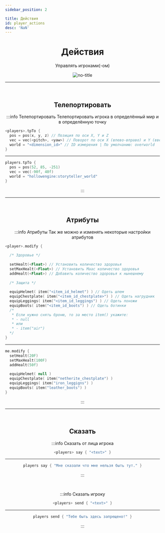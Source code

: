 ```yaml
---
sidebar_position: 2

title: Действия
id: player_actions
desc: 'NaN'
---
```


<div align="center">

# Действия

Управлять игроками(-ом)

![no-title](@site/static/img/doc/titles/PlayerActions1.webp)

---

<br />

## Телепортировать

<div id="dont-copy">

:::info Телепортировать
Телепортировать игрока в определённый мир и в определённую точку
<div align="left">

```kts
<players>.tpTo {
  pos = pos(x, y, z) // Позиция по оси X, Y и Z
  vec = vec(<pitch>, <yaw>) // Поворот по оси X (влево-вправо) и Y (вверх-вниз)
  world = "<dimension_id>" // ID измерения | По умолчанию: overworld
}
```

---

```kts title="Пример"
players.tpTo {
  pos = pos(52, 85, -251)
  vec = vec(-90f, 40f)
  world = "hollowengine:storyteller_world"
}
```

</div>
:::

<br />

---

<br />

## Атрибуты

:::info Атрибуты
Так же можно и изменять некоторые настройки атрибутов

<div align="left">

```kts
<player>.modify {
  
  /* Здоровье */
  
  setHealt(<Float>) // Установить количество здоровья
  setMaxHealt(<Float>) // Установить Маас количество здоровья
  addHealt(<Float>) // Добавить количество здоровья к нынешнему
  
  /* Защита */
  
  equipHelmet( item("<item_id_helmet") ) // Одеть шлем
  equipChestplate( item("<item_id_chestplate>") ) // Одеть нагрудник
  equipLeggings( item("<item_id_leggings") ) // Одеть поножи
  equipBoots( item("<item_id_boots") ) // Одеть ботинки
  /*
   * Если нужно снять броню, то за место item() укажите:
   * - null
   * или
   * - item("air")
  */
}
```

---

```kts title="Пример"
me.modify {
  setHealt(20F)
  setMaxHealt(100F)
  addHealt(50f)
  
  equipHelmet( null )
  equipChestplate( item("netherite_chestplate") )
  equipLeggings( item("iron_leggigns") )
  equipBoots( item("leather_boots") )
}
```

</div>
:::

<br />

---

<br />

## Сказать

:::info Сказать от лица игрока
```kts
<players> say { "<text>" }
```
---
```kts title="Пример"
players say { "Мне сказали что мне нельзя быть тут." }
```
:::

<br />

:::info Сказать игроку
```kts
<players> send { "<text>" }
```
---
```kts title="Пример"
players send { "Тебе быть здесь запрещено!" }
```
:::

</div>

</div>
